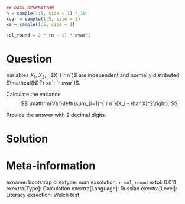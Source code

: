 ```r
## DATA GENERATION
n = sample(1:5, size = 1) * 10
xvar = sample(1:5, size = 1)
xe = sample(1:5, size = 1)

sol_round = 2 * (n - 1) * xvar^2 
```

Question
========
Variables $X_1$, $X_2$, \ldots, $X_{`r n`}$ are independent and normally distributed $\mathcal{N}(`r xe`; `r xvar`)$.

Calculate the variance 
$$
\mathrm{Var}\left(\sum_{i=1}^{`r n`}(X_i - \bar X)^2\right).
$$

Provide the answer with 2 decimal digits.

Solution
========


Meta-information
================
exname: bootstrap ci 
extype: num
exsolution: `r sol_round`
extol: 0.011
exextra[Type]: Calculation
exextra[Language]: Russian
exextra[Level]: Literacy
exsection: Welch test
